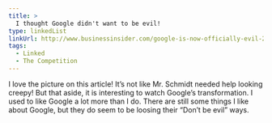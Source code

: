 ```yaml
---
title: >
  I thought Google didn't want to be evil!
type: linkedList
linkUrl: http://www.businessinsider.com/google-is-now-officially-evil-2010-9
tags:
  - Linked
  - The Competition
---
```


I love the picture on this article! It’s not like Mr. Schmidt needed help looking creepy! But that aside, it is interesting to watch Google’s transformation. I used to like Google a lot more than I do. There are still some things I like about Google, but they do seem to be loosing their “Don’t be evil” ways.
